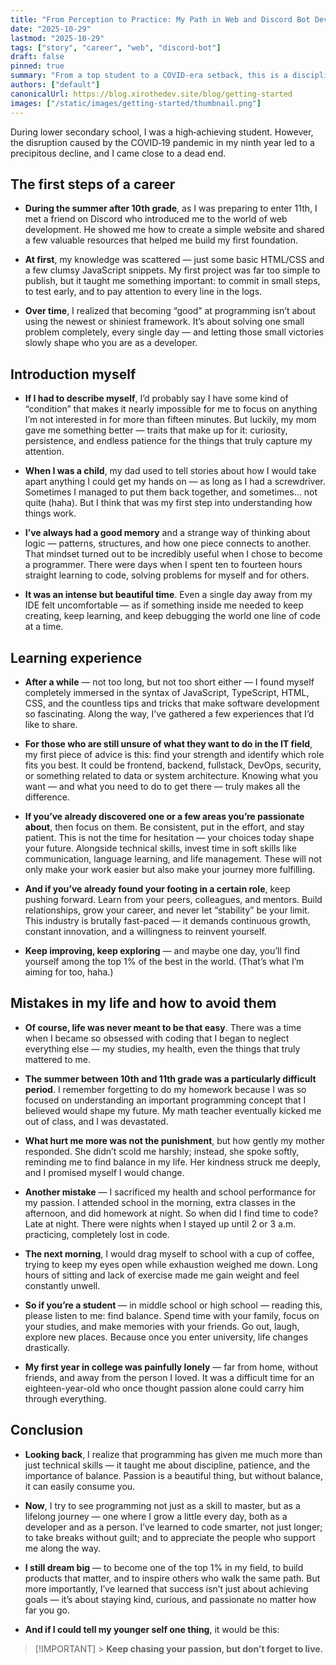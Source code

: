 ```yaml
---
title: "From Perception to Practice: My Path in Web and Discord Bot Development"
date: "2025-10-29"
lastmod: "2025-10-29"
tags: ["story", "career", "web", "discord-bot"]
draft: false
pinned: true
summary: "From a top student to a COVID-era setback, this is a disciplined journey into web and Discord bot development—about perseverance, balance, and steady growth."
authors: ["default"]
canonicalUrl: https://blog.xirothedev.site/blog/getting-started
images: ["/static/images/getting-started/thumbnail.png"]
---
```


During lower secondary school, I was a high‑achieving student. However, the disruption caused by the COVID‑19 pandemic in my ninth year led to a precipitous decline, and I came close to a dead end.

## The first steps of a career

- **During the summer after 10th grade**, as I was preparing to enter 11th, I met a friend on Discord who introduced me to the world of web development. He showed me how to create a simple website and shared a few valuable resources that helped me build my first foundation.

- **At first**, my knowledge was scattered — just some basic HTML/CSS and a few clumsy JavaScript snippets. My first project was far too simple to publish, but it taught me something important: to commit in small steps, to test early, and to pay attention to every line in the logs.

- **Over time**, I realized that becoming “good” at programming isn’t about using the newest or shiniest framework. It’s about solving one small problem completely, every single day — and letting those small victories slowly shape who you are as a developer.

## Introduction myself

- **If I had to describe myself**, I’d probably say I have some kind of “condition” that makes it nearly impossible for me to focus on anything I’m not interested in for more than fifteen minutes. But luckily, my mom gave me something better — traits that make up for it: curiosity, persistence, and endless patience for the things that truly capture my attention.

- **When I was a child**, my dad used to tell stories about how I would take apart anything I could get my hands on — as long as I had a screwdriver. Sometimes I managed to put them back together, and sometimes… not quite (haha). But I think that was my first step into understanding how things work.

- **I’ve always had a good memory** and a strange way of thinking about logic — patterns, structures, and how one piece connects to another. That mindset turned out to be incredibly useful when I chose to become a programmer. There were days when I spent ten to fourteen hours straight learning to code, solving problems for myself and for others.

- **It was an intense but beautiful time**. Even a single day away from my IDE felt uncomfortable — as if something inside me needed to keep creating, keep learning, and keep debugging the world one line of code at a time.

## Learning experience

- **After a while** — not too long, but not too short either — I found myself completely immersed in the syntax of JavaScript, TypeScript, HTML, CSS, and the countless tips and tricks that make software development so fascinating. Along the way, I’ve gathered a few experiences that I’d like to share.

- **For those who are still unsure of what they want to do in the IT field**, my first piece of advice is this: find your strength and identify which role fits you best. It could be frontend, backend, fullstack, DevOps, security, or something related to data or system architecture. Knowing what you want — and what you need to do to get there — truly makes all the difference.

- **If you’ve already discovered one or a few areas you’re passionate about**, then focus on them. Be consistent, put in the effort, and stay patient. This is not the time for hesitation — your choices today shape your future. Alongside technical skills, invest time in soft skills like communication, language learning, and life management. These will not only make your work easier but also make your journey more fulfilling.

- **And if you’ve already found your footing in a certain role**, keep pushing forward. Learn from your peers, colleagues, and mentors. Build relationships, grow your career, and never let “stability” be your limit. This industry is brutally fast-paced — it demands continuous growth, constant innovation, and a willingness to reinvent yourself.

- **Keep improving, keep exploring** — and maybe one day, you’ll find yourself among the top 1% of the best in the world. (That’s what I’m aiming for too, haha.)

## Mistakes in my life and how to avoid them

- **Of course, life was never meant to be that easy**.
  There was a time when I became so obsessed with coding that I began to neglect everything else — my studies, my health, even the things that truly mattered to me.

- **The summer between 10th and 11th grade was a particularly difficult period**. I remember forgetting to do my homework because I was so focused on understanding an important programming concept that I believed would shape my future. My math teacher eventually kicked me out of class, and I was devastated.

- **What hurt me more was not the punishment**, but how gently my mother responded. She didn’t scold me harshly; instead, she spoke softly, reminding me to find balance in my life. Her kindness struck me deeply, and I promised myself I would change.

- **Another mistake** — I sacrificed my health and school performance for my passion. I attended school in the morning, extra classes in the afternoon, and did homework at night. So when did I find time to code? Late at night. There were nights when I stayed up until 2 or 3 a.m. practicing, completely lost in code.

- **The next morning**, I would drag myself to school with a cup of coffee, trying to keep my eyes open while exhaustion weighed me down. Long hours of sitting and lack of exercise made me gain weight and feel constantly unwell.

- **So if you’re a student** — in middle school or high school — reading this, please listen to me: find balance. Spend time with your family, focus on your studies, and make memories with your friends. Go out, laugh, explore new places. Because once you enter university, life changes drastically.

- **My first year in college was painfully lonely** — far from home, without friends, and away from the person I loved. It was a difficult time for an eighteen-year-old who once thought passion alone could carry him through everything.

## Conclusion

- **Looking back**, I realize that programming has given me much more than just technical skills — it taught me about discipline, patience, and the importance of balance. Passion is a beautiful thing, but without balance, it can easily consume you.

- **Now**, I try to see programming not just as a skill to master, but as a lifelong journey — one where I grow a little every day, both as a developer and as a person. I’ve learned to code smarter, not just longer; to take breaks without guilt; and to appreciate the people who support me along the way.

- **I still dream big** — to become one of the top 1% in my field, to build products that matter, and to inspire others who walk the same path. But more importantly, I’ve learned that success isn’t just about achieving goals — it’s about staying kind, curious, and passionate no matter how far you go.

- **And if I could tell my younger self one thing**, it would be this:

> [!IMPORTANT] > **Keep chasing your passion, but don’t forget to live.**

